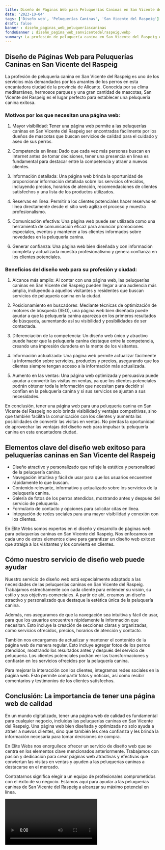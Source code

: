 ```yaml
---
title: Diseño de Páginas Web para Peluquerías Caninas en San Vicente del Raspeig
date: '2023-10-04'
tags: ['Diseño web', 'Peluquerías Caninas', 'San Vicente del Raspeig']
draft: false
banner : diseño_paginas_web_peluqueríascaninas
fondoBanner : diseño_pagina_web_sanvicentedelraspeig.webp
summary: La profesión de peluquería canina en San Vicente del Raspeig es uno de los servicios más demandados por los amantes de los perros en esta encantadora ciudad de la provincia de Alicante. Conocida por su clima mediterráneo, hermosos parques y una gran cantidad de mascotas, San Vicente del Raspeig es el lugar perfecto para establecer una peluquería canina exitosa.
---
```


## Diseño de Páginas Web para Peluquerías Caninas en San Vicente del Raspeig

La profesión de peluquería canina en San Vicente del Raspeig es uno de los servicios más demandados por los amantes de los perros en esta encantadora ciudad de la provincia de Alicante. Conocida por su clima mediterráneo, hermosos parques y una gran cantidad de mascotas, San Vicente del Raspeig es el lugar perfecto para establecer una peluquería canina exitosa.

### Motivos por los que necesitan una página web:

1. Mayor visibilidad: Tener una página web permite a las peluquerías caninas en San Vicente del Raspeig ser encontradas fácilmente por los dueños de mascotas que buscan servicios de calidad para el cuidado y aseo de sus perros.

2. Competencia en línea: Dado que cada vez más personas buscan en Internet antes de tomar decisiones, tener una presencia en línea es fundamental para destacar entre la competencia y atraer a nuevos clientes.

3. Información detallada: Una página web brinda la oportunidad de proporcionar información detallada sobre los servicios ofrecidos, incluyendo precios, horarios de atención, recomendaciones de clientes satisfechos y una lista de los productos utilizados.

4. Reservas en línea: Permitir a los clientes potenciales hacer reservas en línea directamente desde el sitio web agiliza el proceso y muestra profesionalismo.

5. Comunicación efectiva: Una página web puede ser utilizada como una herramienta de comunicación eficaz para anunciar promociones especiales, eventos y mantener a los clientes informados sobre novedades en la peluquería canina.

6. Generar confianza: Una página web bien diseñada y con información completa y actualizada muestra profesionalismo y genera confianza en los clientes potenciales.

### Beneficios del diseño web para su profesión y ciudad:

1. Alcance más amplio: Al contar con una página web, las peluquerías caninas en San Vicente del Raspeig pueden llegar a una audiencia más amplia, incluyendo a aquellos visitantes y residentes que buscan servicios de peluquería canina en la ciudad.

2. Posicionamiento en buscadores: Mediante técnicas de optimización de motores de búsqueda (SEO), una página web bien diseñada puede ayudar a que la peluquería canina aparezca en los primeros resultados de búsqueda, aumentando así su visibilidad y posibilidades de ser contactada.

3. Diferenciación de la competencia: Un diseño web único y atractivo puede hacer que la peluquería canina destaque entre la competencia, creando una impresión duradera en la mente de los visitantes.

4. Información actualizada: Una página web permite actualizar fácilmente la información sobre servicios, productos y precios, asegurando que los clientes siempre tengan acceso a la información más actualizada.

5. Aumento en las ventas: Una página web optimizada y persuasiva puede ayudar a convertir las visitas en ventas, ya que los clientes potenciales podrán obtener toda la información que necesitan para decidir si confían en la peluquería canina y si sus servicios se ajustan a sus necesidades.

En conclusión, tener una página web para una peluquería canina en San Vicente del Raspeig no solo brinda visibilidad y ventajas competitivas, sino que también facilita la comunicación con los clientes y aumenta las posibilidades de convertir las visitas en ventas. No pierdas la oportunidad de aprovechar las ventajas del diseño web para impulsar tu peluquería canina en esta encantadora ciudad.

<GifSeo />

<Cta />

## Elementos clave del diseño web exitoso para peluquerías caninas en San Vicente del Raspeig

- Diseño atractivo y personalizado que refleje la estética y personalidad de la peluquería canina.
- Navegación intuitiva y fácil de usar para que los usuarios encuentren rápidamente lo que buscan.
- Contenido relevante, informativo y actualizado sobre los servicios de la peluquería canina.
- Galería de fotos de los perros atendidos, mostrando antes y después del servicio de peluquería.
- Formulario de contacto y opciones para solicitar citas en línea.
- Integración de redes sociales para una mayor visibilidad y conexión con los clientes.

En Élite Webs somos expertos en el diseño y desarrollo de páginas web para peluquerías caninas en San Vicente del Raspeig. Nos enfocamos en cada uno de estos elementos clave para garantizar un diseño web exitoso que atraiga a los visitantes y los convierta en clientes.

## Cómo nuestro servicio de diseño web puede ayudar

Nuestro servicio de diseño web está especialmente adaptado a las necesidades de las peluquerías caninas en San Vicente del Raspeig. Trabajamos estrechamente con cada cliente para entender su visión, su estilo y sus objetivos comerciales. A partir de ahí, creamos un diseño atractivo y personalizado que destaque la estética única de la peluquería canina.

Además, nos aseguramos de que la navegación sea intuitiva y fácil de usar, para que los usuarios encuentren rápidamente la información que necesitan. Esto incluye la creación de secciones claras y organizadas, como servicios ofrecidos, precios, horarios de atención y contacto.

También nos encargamos de actualizar y mantener el contenido de la página web de manera regular. Esto incluye agregar fotos de los perros atendidos, mostrando los resultados antes y después del servicio de peluquería. Los clientes potenciales podrán ver las transformaciones y confiarán en los servicios ofrecidos por la peluquería canina.

Para mejorar la interacción con los clientes, integramos redes sociales en la página web. Esto permite compartir fotos y noticias, así como recibir comentarios y testimonios de los clientes satisfechos.

## Conclusión: La importancia de tener una página web de calidad

En un mundo digitalizado, tener una página web de calidad es fundamental para cualquier negocio, incluidas las peluquerías caninas en San Vicente del Raspeig. Una página web bien diseñada y optimizada no solo ayuda a atraer a nuevos clientes, sino que también les crea confianza y les brinda la información necesaria para tomar decisiones de compra.

En Élite Webs nos enorgullece ofrecer un servicio de diseño web que se centra en los elementos clave mencionados anteriormente. Trabajamos con pasión y dedicación para crear páginas web atractivas y efectivas que conviertan las visitas en ventas y ayuden a las peluquerías caninas a destacarse en el mercado.

Contratarnos significa elegir a un equipo de profesionales comprometidos con el éxito de su negocio. Estamos aquí para ayudar a las peluquerías caninas de San Vicente del Raspeig a alcanzar su máximo potencial en línea.

<Video />

<CtaBot job='Peluquerías Caninas' city='San Vicente del Raspeig'/>

<Gmaps query='San Vicente del Raspeig+españa+maps' />